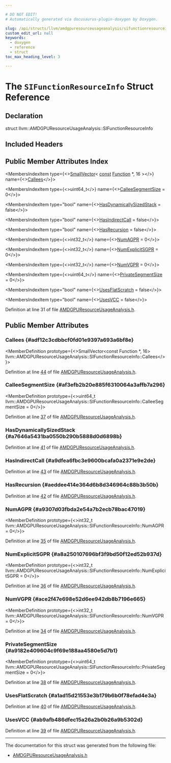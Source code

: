 ```yaml
---

# DO NOT EDIT!
# Automatically generated via docusaurus-plugin-doxygen by Doxygen.

slug: /api/structs/llvm/amdgpuresourceusageanalysis/sifunctionresourceinfo
custom_edit_url: null
keywords:
  - doxygen
  - reference
  - struct
toc_max_heading_level: 3

---
```





# The `SIFunctionResourceInfo` Struct Reference

<DoxygenPage pluginConfig={pluginConfig}>



## Declaration

<CodeBlock>struct llvm::AMDGPUResourceUsageAnalysis::SIFunctionResourceInfo</CodeBlock>

## Included Headers

<IncludesList>
<IncludesListItem
  filePath="Target/AMDGPU/AMDGPUResourceUsageAnalysis.h"
  permalink="/docs/api/files/lib/lib/target/lib/target/amdgpu/amdgpuresourceusageanalysis-h"
  isLocal="true" />
</IncludesList>

## Public Member Attributes Index

<MembersIndex>

<MembersIndexItem
  type={<><a href="/docs/api/classes/llvm/smallvector">SmallVector</a>&lt; <a href="/docs/api/files/lib/lib/target/lib/target/aarch64/aarch64promoteconstant-cpp/#a90f8350fecae261c25be85d38b451bff">const</a> <a href="/docs/api/classes/llvm/function">Function</a> &#42;, 16 &gt;</>}
  name={<><a href="#adf12c3cdbbcf0fd01e9397a693a6bf8e">Callees</a></>}>
</MembersIndexItem>

<MembersIndexItem
  type={<>uint64&#95;t</>}
  name={<><a href="#af3efb2b20e885f6310064a3affb7a296">CalleeSegmentSize</a> = 0</>}>
</MembersIndexItem>

<MembersIndexItem
  type="bool"
  name={<><a href="#a7646a5431ba0550b290b5888d0d6898b">HasDynamicallySizedStack</a> = false</>}>
</MembersIndexItem>

<MembersIndexItem
  type="bool"
  name={<><a href="#a9dfea6fbc3e9600bcafa0a2371e9e2de">HasIndirectCall</a> = false</>}>
</MembersIndexItem>

<MembersIndexItem
  type="bool"
  name={<><a href="#aeddee414e364d6b8d346964c88b3b50b">HasRecursion</a> = false</>}>
</MembersIndexItem>

<MembersIndexItem
  type={<>int32&#95;t</>}
  name={<><a href="#a9307d03fbda2e54a7b2ecb78bac47019">NumAGPR</a> = 0</>}>
</MembersIndexItem>

<MembersIndexItem
  type={<>int32&#95;t</>}
  name={<><a href="#a8a250107696bf3f9bd50f12ed52b937d">NumExplicitSGPR</a> = 0</>}>
</MembersIndexItem>

<MembersIndexItem
  type={<>int32&#95;t</>}
  name={<><a href="#ace2f47e698e52d6ee942db8b7196e665">NumVGPR</a> = 0</>}>
</MembersIndexItem>

<MembersIndexItem
  type={<>uint64&#95;t</>}
  name={<><a href="#a9182e409604c9f69e188aa4580e5d7b1">PrivateSegmentSize</a> = 0</>}>
</MembersIndexItem>

<MembersIndexItem
  type="bool"
  name={<><a href="#a1ad15d21553e3b179b6b0f78efad4e3a">UsesFlatScratch</a> = false</>}>
</MembersIndexItem>

<MembersIndexItem
  type="bool"
  name={<><a href="#ab9afb486dfec15a26a2b0b26a9b5302d">UsesVCC</a> = false</>}>
</MembersIndexItem>

</MembersIndex>


Definition at line 31 of file <a href="/docs/api/files/lib/lib/target/lib/target/amdgpu/amdgpuresourceusageanalysis-h">AMDGPUResourceUsageAnalysis.h</a>.

<SectionDefinition>

## Public Member Attributes

### Callees {#adf12c3cdbbcf0fd01e9397a693a6bf8e}

<MemberDefinition
  prototype={<>SmallVector&lt;const Function &#42;, 16&gt; llvm::AMDGPUResourceUsageAnalysis::SIFunctionResourceInfo::Callees</>}>

Definition at line <a href="/docs/api/files/lib/lib/target/lib/target/amdgpu/amdgpuresourceusageanalysis-h/#l00044">44</a> of file <a href="/docs/api/files/lib/lib/target/lib/target/amdgpu/amdgpuresourceusageanalysis-h">AMDGPUResourceUsageAnalysis.h</a>.
</MemberDefinition>

### CalleeSegmentSize {#af3efb2b20e885f6310064a3affb7a296}

<MemberDefinition
  prototype={<>uint64&#95;t llvm::AMDGPUResourceUsageAnalysis::SIFunctionResourceInfo::CalleeSegmentSize = 0</>}>

Definition at line <a href="/docs/api/files/lib/lib/target/lib/target/amdgpu/amdgpuresourceusageanalysis-h/#l00037">37</a> of file <a href="/docs/api/files/lib/lib/target/lib/target/amdgpu/amdgpuresourceusageanalysis-h">AMDGPUResourceUsageAnalysis.h</a>.
</MemberDefinition>

### HasDynamicallySizedStack {#a7646a5431ba0550b290b5888d0d6898b}

<MemberDefinition
  prototype="bool llvm::AMDGPUResourceUsageAnalysis::SIFunctionResourceInfo::HasDynamicallySizedStack = false">

Definition at line <a href="/docs/api/files/lib/lib/target/lib/target/amdgpu/amdgpuresourceusageanalysis-h/#l00041">41</a> of file <a href="/docs/api/files/lib/lib/target/lib/target/amdgpu/amdgpuresourceusageanalysis-h">AMDGPUResourceUsageAnalysis.h</a>.
</MemberDefinition>

### HasIndirectCall {#a9dfea6fbc3e9600bcafa0a2371e9e2de}

<MemberDefinition
  prototype="bool llvm::AMDGPUResourceUsageAnalysis::SIFunctionResourceInfo::HasIndirectCall = false">

Definition at line <a href="/docs/api/files/lib/lib/target/lib/target/amdgpu/amdgpuresourceusageanalysis-h/#l00043">43</a> of file <a href="/docs/api/files/lib/lib/target/lib/target/amdgpu/amdgpuresourceusageanalysis-h">AMDGPUResourceUsageAnalysis.h</a>.
</MemberDefinition>

### HasRecursion {#aeddee414e364d6b8d346964c88b3b50b}

<MemberDefinition
  prototype="bool llvm::AMDGPUResourceUsageAnalysis::SIFunctionResourceInfo::HasRecursion = false">

Definition at line <a href="/docs/api/files/lib/lib/target/lib/target/amdgpu/amdgpuresourceusageanalysis-h/#l00042">42</a> of file <a href="/docs/api/files/lib/lib/target/lib/target/amdgpu/amdgpuresourceusageanalysis-h">AMDGPUResourceUsageAnalysis.h</a>.
</MemberDefinition>

### NumAGPR {#a9307d03fbda2e54a7b2ecb78bac47019}

<MemberDefinition
  prototype={<>int32&#95;t llvm::AMDGPUResourceUsageAnalysis::SIFunctionResourceInfo::NumAGPR = 0</>}>

Definition at line <a href="/docs/api/files/lib/lib/target/lib/target/amdgpu/amdgpuresourceusageanalysis-h/#l00035">35</a> of file <a href="/docs/api/files/lib/lib/target/lib/target/amdgpu/amdgpuresourceusageanalysis-h">AMDGPUResourceUsageAnalysis.h</a>.
</MemberDefinition>

### NumExplicitSGPR {#a8a250107696bf3f9bd50f12ed52b937d}

<MemberDefinition
  prototype={<>int32&#95;t llvm::AMDGPUResourceUsageAnalysis::SIFunctionResourceInfo::NumExplicitSGPR = 0</>}>

Definition at line <a href="/docs/api/files/lib/lib/target/lib/target/amdgpu/amdgpuresourceusageanalysis-h/#l00036">36</a> of file <a href="/docs/api/files/lib/lib/target/lib/target/amdgpu/amdgpuresourceusageanalysis-h">AMDGPUResourceUsageAnalysis.h</a>.
</MemberDefinition>

### NumVGPR {#ace2f47e698e52d6ee942db8b7196e665}

<MemberDefinition
  prototype={<>int32&#95;t llvm::AMDGPUResourceUsageAnalysis::SIFunctionResourceInfo::NumVGPR = 0</>}>

Definition at line <a href="/docs/api/files/lib/lib/target/lib/target/amdgpu/amdgpuresourceusageanalysis-h/#l00034">34</a> of file <a href="/docs/api/files/lib/lib/target/lib/target/amdgpu/amdgpuresourceusageanalysis-h">AMDGPUResourceUsageAnalysis.h</a>.
</MemberDefinition>

### PrivateSegmentSize {#a9182e409604c9f69e188aa4580e5d7b1}

<MemberDefinition
  prototype={<>uint64&#95;t llvm::AMDGPUResourceUsageAnalysis::SIFunctionResourceInfo::PrivateSegmentSize = 0</>}>

Definition at line <a href="/docs/api/files/lib/lib/target/lib/target/amdgpu/amdgpuresourceusageanalysis-h/#l00038">38</a> of file <a href="/docs/api/files/lib/lib/target/lib/target/amdgpu/amdgpuresourceusageanalysis-h">AMDGPUResourceUsageAnalysis.h</a>.
</MemberDefinition>

### UsesFlatScratch {#a1ad15d21553e3b179b6b0f78efad4e3a}

<MemberDefinition
  prototype="bool llvm::AMDGPUResourceUsageAnalysis::SIFunctionResourceInfo::UsesFlatScratch = false">

Definition at line <a href="/docs/api/files/lib/lib/target/lib/target/amdgpu/amdgpuresourceusageanalysis-h/#l00040">40</a> of file <a href="/docs/api/files/lib/lib/target/lib/target/amdgpu/amdgpuresourceusageanalysis-h">AMDGPUResourceUsageAnalysis.h</a>.
</MemberDefinition>

### UsesVCC {#ab9afb486dfec15a26a2b0b26a9b5302d}

<MemberDefinition
  prototype="bool llvm::AMDGPUResourceUsageAnalysis::SIFunctionResourceInfo::UsesVCC = false">

Definition at line <a href="/docs/api/files/lib/lib/target/lib/target/amdgpu/amdgpuresourceusageanalysis-h/#l00039">39</a> of file <a href="/docs/api/files/lib/lib/target/lib/target/amdgpu/amdgpuresourceusageanalysis-h">AMDGPUResourceUsageAnalysis.h</a>.
</MemberDefinition>

</SectionDefinition>

<hr/>

The documentation for this struct was generated from the following file:

<ul>
<li><a href="/docs/api/files/lib/lib/target/lib/target/amdgpu/amdgpuresourceusageanalysis-h">AMDGPUResourceUsageAnalysis.h</a></li>
</ul>

</DoxygenPage>
